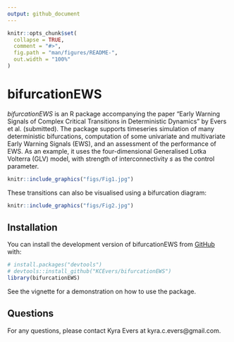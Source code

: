 ```yaml
---
output: github_document
---
```


<!-- README.md is generated from README.Rmd. Please edit that file -->

```r
knitr::opts_chunk$set(
  collapse = TRUE,
  comment = "#>",
  fig.path = "man/figures/README-",
  out.width = "100%"
)
```

# bifurcationEWS

*bifurcationEWS* is an R package accompanying the paper "Early Warning Signals of Complex Critical Transitions in Deterministic Dynamics" by Evers et al. (submitted). The package supports timeseries simulation of many deterministic bifurcations, computation of some univariate and multivariate Early Warning Signals (EWS), and an assessment of the performance of EWS. As an example, it uses the four-dimensional Generalised Lotka Volterra (GLV) model, with strength of interconnectivity $s$ as the control parameter.

```r
knitr::include_graphics("figs/Fig1.jpg")
```

These transitions can also be visualised using a bifurcation diagram:

```r
knitr::include_graphics("figs/Fig2.jpg")
```

## Installation

You can install the development version of bifurcationEWS from [GitHub](https://github.com/) with:

```r
# install.packages("devtools")
# devtools::install_github("KCEvers/bifurcationEWS")
library(bifurcationEWS)
```

See the vignette for a demonstration on how to use the package.

## Questions

For any questions, please contact Kyra Evers at kyra.c.evers@gmail.com.


<!-- You'll still need to render `README.Rmd` regularly, to keep `README.md` up-to-date. `devtools::build_readme()` is handy for this. -->
